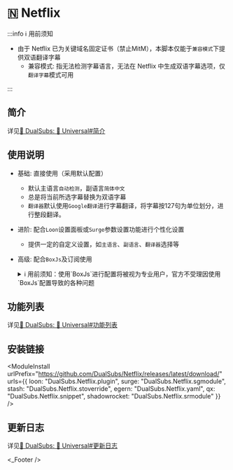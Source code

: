 
# 🇳 Netflix

:::info ℹ️ 用前须知

* 由于 Netflix 已为关键域名固定证书（禁止MitM），本脚本仅能于`兼容模式`下提供双语翻译字幕
  * 兼容模式: 指无法检测字幕语言，无法在 Netflix 中生成双语字幕选项，仅`翻译字幕`模式可用

:::

## 简介
详见[🍿 DualSubs: 🔣 Universal#简介](./universal#简介)

## 使用说明
* 基础: 直接使用（采用默认配置）
  * 默认主语言`自动检测`，副语言`简体中文`
  * 总是将当前所选字幕替换为双语字幕
  * `翻译器`默认使用`Google翻译`进行字幕翻译，将字幕按127句为单位划分，进行整段翻译。
* 进阶: 配合`Loon`设置面板或`Surge`参数设置功能进行个性化设置
  * 提供一定的自定义设置，如`主语言`、`副语言`、`翻译器`选择等
* 高级: 配合`BoxJs`及订阅使用
  <details>
  <summary>ℹ️ 用前须知：使用`BoxJs`进行配置将被视为专业用户，官方不受理因使用`BoxJs`配置导致的各种问题</summary>

  1. 安装`BoxJs`插件并更新引用资源或脚本:
    * 安装方法及下载链接详见: [🧰 BoxJs](./box-js)
  2. 在`BoxJs`的配置面板中进行个性化设置:
     1. 浏览器访问[BoxJs.com](http://boxjs.com)
     2. 在[`应用`](http://boxjs.com/#/app)页面点开`DualSubs`折叠
     3. 根据需要配置每个流媒体平台的设置
     4. (可选) 在`DualSubs: Verify`中配置第三方API验证信息
     5. (可选) 在`DualSubs: Advanced Options`中配置高级设置
    * `字幕类型`为多选框，多选保存后，对应APP中的`字幕`选项也会增加对应的字幕选项
    * `首选语言`为主语言，对应第一行字幕语言
    * `次选语言`为副语言，对应第二行字幕语言
    * 需在`字幕类型`中勾选`外部字幕`,`外部字幕文件URL`中填写的字幕文件才会生效（需要为绝对路径，支持WebVTT, SRT）
    * `外部字幕偏移量`为内置字幕时间轴矫正功能，时间单位为毫秒，正负整数，可以用来省略第三方字幕转换器
    * `播放记录缓存数量`提供设置数量的复数缓存空间，当你的设备同时为局域网内多个设备提供流媒体平台字幕增强功能时，保证字幕数据不会错乱，同时对于`Disney+`这种自带长期缓存的流媒体平台，提供更好的兼容性
    * `时间戳公差`为`官方字幕`或`外部字幕`匹配时，每句字幕匹配时的时间容差，因同平台同视频不同语言字幕往往交付不同翻译人员进行翻译，相同台词的时间戳可能有0.5秒-1.5秒乃至更多的误差，或者一句台词对应另外一种语言多句台词的情况，`时间戳公差`值会将此误差范围的台词视为同一句台词进行合并，且支持一句台词对多句台词合并
  </details>

## 功能列表
详见[🍿 DualSubs: 🔣 Universal#功能列表](./universal#功能列表)

## 安装链接
<ModuleInstall
  urlPrefix="https://github.com/DualSubs/Netflix/releases/latest/download/"
  urls={{
    loon: "DualSubs.Netflix.plugin",
    surge: "DualSubs.Netflix.sgmodule",
    stash: "DualSubs.Netflix.stoverride",
    egern: "DualSubs.Netflix.yaml",
    qx: "DualSubs.Netflix.snippet",
    shadowrocket: "DualSubs.Netflix.srmodule"
  }}
/>
## 更新日志
详见[🍿 DualSubs: 🔣 Universal#更新日志](./universal#更新日志)

<_Footer />
